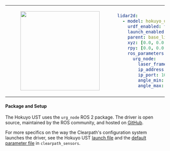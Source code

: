 <table>
<tr>
<td>
<center>
<figure>
    <img src={require("./img/hokuyo_ust.png").default} width="250" />
</figure>
</center>
</td>
<td>

```yaml
lidar2d:
  - model: hokuyo_ust
    urdf_enabled: true
    launch_enabled: true
    parent: base_link
    xyz: [0.0, 0.0, 0.0]
    rpy: [0.0, 0.0, 0.0]
    ros_parameters:
      urg_node:
        laser_frame_id: lidar2d_0_laser
        ip_address: 192.168.131.20
        ip_port: 10940
        angle_min: -2.356
        angle_max: 2.356
```

</td>
</tr>
</table>

#### Package and Setup

The Hokuyo UST uses the `urg_node` ROS 2 package. The driver is open source, maintained by the ROS community, and hosted on [GitHub](https://github.com/ros-drivers/urg_node).

For more specifics on the way the Clearpath's configuration system launches the driver, see the Hokuyo UST [launch file](https://github.com/clearpathrobotics/clearpath_robot/blob/main/clearpath_sensors/launch/hokuyo_ust.launch.py) and the [default parameter file](https://github.com/clearpathrobotics/clearpath_robot/blob/main/clearpath_sensors/config/hokuyo_ust.yaml) in `clearpath_sensors`.
